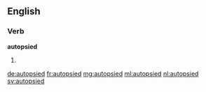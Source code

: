 ==English==

===Verb===
'''autopsied'''

# {{past of|autopsy}}

[[de:autopsied]]
[[fr:autopsied]]
[[mg:autopsied]]
[[ml:autopsied]]
[[nl:autopsied]]
[[sv:autopsied]]